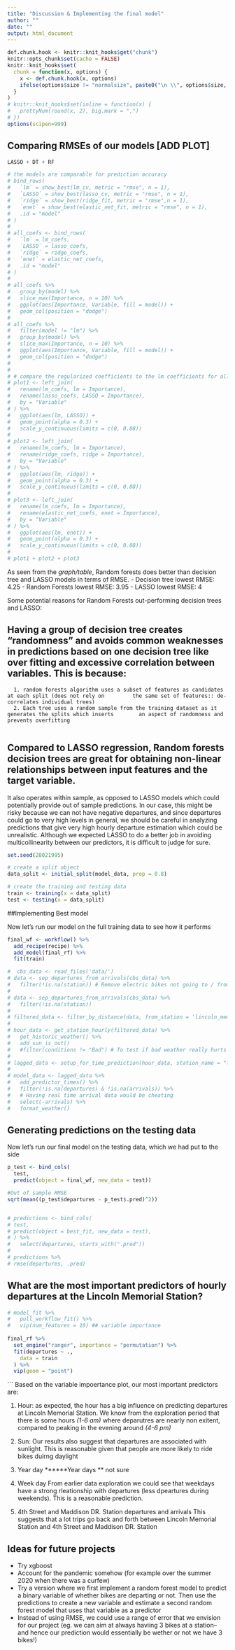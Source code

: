 ```yaml
---
title: "Discussion & Implementing the final model"
author: ""
date: ""
output: html_document
---
```


```r
def.chunk.hook <- knitr::knit_hooks$get("chunk")
knitr::opts_chunk$set(cache = FALSE)
knitr::knit_hooks$set(
  chunk = function(x, options) {
    x <- def.chunk.hook(x, options)
    ifelse(options$size != "normalsize", paste0("\n \\", options$size, "\n\n", x, "\n\n \\normalsize"), x)
  }
)
# knitr::knit_hooks$set(inline = function(x) {
#   prettyNum(round(x, 2), big.mark = ",")
# })
options(scipen=999)
```


\begin{center}
\Huge{PPOL 670 | Final Project}

\Huge{Example}
\end{center}

\vspace{0.1in}

## Comparing RMSEs of our models [ADD PLOT]

```r

LASSO + DT + RF

# the models are comparable for prediction accuracy
# bind_rows(
#   `lm` = show_best(lm_cv, metric = "rmse", n = 1),
#   `LASSO` = show_best(lasso_cv, metric = "rmse", n = 1),
#   `ridge` = show_best(ridge_fit, metric = "rmse",n = 1),
#   `enet` = show_best(elastic_net_fit, metric = "rmse", n = 1),
#   .id = "model"
# )
# 
# all_coefs <- bind_rows(
#   `lm` = lm_coefs,
#   `LASSO` = lasso_coefs,
#   `ridge` = ridge_coefs,
#   `enet` = elastic_net_coefs,
#   .id = "model"
# ) 
# 
# all_coefs %>%
#   group_by(model) %>%
#   slice_max(Importance, n = 10) %>%
#   ggplot(aes(Importance, Variable, fill = model)) +
#   geom_col(position = "dodge")
# 
# all_coefs %>%
#   filter(model != "lm") %>%
#   group_by(model) %>%
#   slice_max(Importance, n = 10) %>%
#   ggplot(aes(Importance, Variable, fill = model)) +
#   geom_col(position = "dodge")
# 
# 
# # compare the regularized coefficients to the lm coefficients for all three models
# plot1 <- left_join(
#   rename(lm_coefs, lm = Importance),
#   rename(lasso_coefs, LASSO = Importance),
#   by = "Variable"
# ) %>%
#   ggplot(aes(lm, LASSO)) +
#   geom_point(alpha = 0.3) +
#   scale_y_continuous(limits = c(0, 0.08))
# 
# plot2 <- left_join(
#   rename(lm_coefs, lm = Importance),
#   rename(ridge_coefs, ridge = Importance),
#   by = "Variable"
# ) %>%
#   ggplot(aes(lm, ridge)) +
#   geom_point(alpha = 0.3) +
#   scale_y_continuous(limits = c(0, 0.08))
# 
# plot3 <- left_join(
#   rename(lm_coefs, lm = Importance),
#   rename(elastic_net_coefs, enet = Importance),
#   by = "Variable"
# ) %>%
#   ggplot(aes(lm, enet)) +
#   geom_point(alpha = 0.3) +
#   scale_y_continuous(limits = c(0, 0.08))
# 
# plot1 + plot2 + plot3

``` 


As seen from the *graph/table*, Random forests does better than decision tree and LASSO models in terms of RMSE. 
- Decision tree lowest RMSE: 4.25
- Random Forests  lowest RMSE: 3.95
- LASSO lowest RMSE: 4

Some potential reasons for Random Forests out-performing decision trees and LASSO: 

## Having a group of decision tree creates “randomness”  and avoids common weaknesses in predictions based on one decision tree like over fitting and excessive correlation between variables. This is because: 
      1. random forests algorithm uses a subset of features as candidates at each split (does not rely on         the same set of features:: de- correlates individual trees) 
      2. Each tree uses a random sample from the training dataset as it generates the splits which inserts        an aspect of randomness and prevents overfitting
      
## Compared to LASSO regression, Random forests decision trees are great for obtaining non-linear relationships between input features and the target variable.  
It also operates within sample, as opposed to LASSO models which could potentially provide out of sample predictions. In our case, this might be risky because we can not have negative departures, and since departures could go to very high levels in general, we should be careful in analyzing predictions that give very high hourly departure estimation which could be unrealistic. Although we expected LASSO to do a better job in avoiding multicollinearity between our predictors, it is difficult to judge for sure. 


```r

set.seed(28021995)

# create a split object
data_split <- initial_split(model_data, prop = 0.8)

# create the training and testing data
train <- training(x = data_split)
test <- testing(x = data_split)

```


##Implementing Best model

Now let's run our model on the full training data to see how it performs

```r

final_wf <- workflow() %>%
  add_recipe(recipe) %>%
  add_model(final_rf) %>%
  fit(train)

#  cbs_data <- read_files('data/')
# data <- sep_departures_from_arrivals(cbs_data) %>%
#   filter(!is.na(station)) # Remove electric bikes not going to / from a station
# 
# data <- sep_departures_from_arrivals(cbs_data) %>%
#   filter(!is.na(station))
# 
# filtered_data <- filter_by_distance(data, from_station = 'lincoln_memorial', distance_m = 400)
# 
# hour_data <- get_station_hourly(filtered_data) %>%
#   get_historic_weather() %>% 
#   add_sun_is_out() 
#   #filter(conditions != "Bad") # To test if bad weather really hurts RMSE that much
# 
# lagged_data <- setup_for_time_prediction(hour_data, station_name = "lincoln_memorial")
# 
# model_data <- lagged_data %>%
#   add_predictor_times() %>%
#   filter(!is.na(departures) & !is.na(arrivals)) %>%
#   # Having real time arrival data would be cheating
#   select(-arrivals) %>%
#   format_weather()

```


## Generating predictions on the testing data
Now let's run our final model on the testing data, which we had put to the side

```r

p_test <- bind_cols(
  test,
  predict(object = final_wf, new_data = test))

#Out of sample RMSE
sqrt(mean((p_test$departures - p_test$.pred)^2))


# predictions <- bind_cols(
# test,
# predict(object = best_fit, new_data = test), 
# ) %>%
#   select(departures, starts_with(".pred"))
# 
# predictions %>%
# rmse(departures, .pred) 

``` 


## What are the most important predictors of hourly departures at the Lincoln Memorial Station?

```r

# model_fit %>%
#   pull_workflow_fit() %>%
#   vip(num_features = 10) ## variable importance
  
final_rf %>%
  set_engine("ranger", importance = "permutation") %>%
  fit(departures ~ .,
    data = train
  ) %>%
  vip(geom = "point")
```

```
Based on the variable impoertance plot, our most important predictors are:
 
 1. Hour: as expected, the hour has a big influence on predicting departures at Lincoln Memorial Station. We know from the exploration period that there is some hours *(1-6 am)* where deparutres are nearly non exitent, compared to peaking in the evening around *(4-6 pm)*
 
 2. Sun: 
 Our results also suggest that departures are associated with sunlight. This is reasonable given that people are more likely to ride bikes duirng daylight 
 
 3. Year day
 ******Year days ** not sure
 
 4. Week day 
From earlier data exploration we could see that weekdays have a strong rleationship with departures (less dpeartures during weekends). This is a reasonable prediction.
 
 5. 4th Street and Maddison DR. Station departures and arrivals
This suggests that a lot trips go back and forth between Lincoln Memorial Station and  4th Street and Maddison DR. Station
 

## Ideas for future projects

* Try xgboost
* Account for the pandemic somehow (for example over the summer 2020 when there was a curfew)
* Try a version where we first implement a random forest model to predict a binary variable of whether bikes are departing or not. Then use the predictions to create a new variable and estimate a second random forest model that uses that variable as a predictor
* Instead of using RMSE, we could use a range of error that we envision for our project (eg. we can aim at always haviing 3 bikes at a station-- and hence our prediction would essentially be wether or not we have 3 bikes!)

